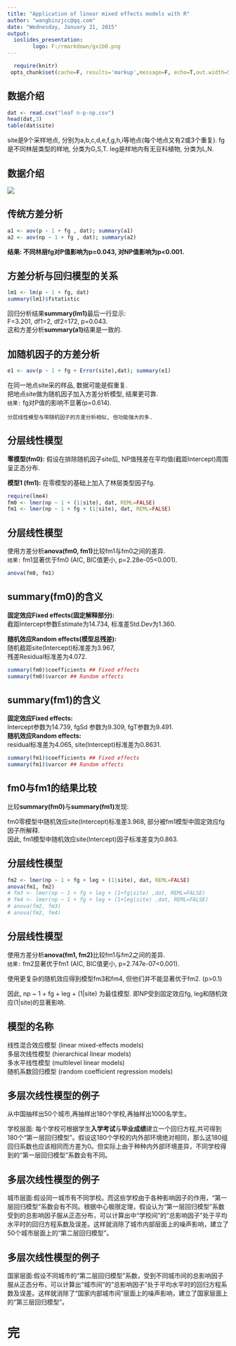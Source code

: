 ```yaml
---
title: "Application of linear mixed effects models with R"
author: "wangbinzjcc@qq.com"
date: "Wednesday, January 21, 2015"
output: 
  ioslides_presentation:
        logo: F:/rmarkdown/gxib0.png
--- 
```

```r
  require(knitr)
 opts_chunk$set(cache=F, results='markup',message=F, echo=T,out.width=50,out.height=50, fig.align='center',size='tiny' ,split=T)
```

## 数据介绍
```r
dat <- read.csv("leaf n-p-np.csv")
head(dat,3)
table(dat$site)
```
site是9个采样地点, 分别为a,b,c,d,e,f,g,h,i等地点(每个地点又有2或3个重复). fg是不同林层类型的样地, 分类为G,S,T. leg是样地内有无豆科植物, 分类为L,N. 

## 数据介绍
![](aaa.jpg)

## 传统方差分析
```r
a1 <- aov(p ~ 1 + fg , dat); summary(a1)
a2 <- aov(np ~ 1 + fg , dat); summary(a2)
```
**结果: 不同林层fg对P值影响为p=0.043, 对NP值影响为p<0.001.**

## 方差分析与回归模型的关系
```r
lm1 <- lm(p ~ 1 + fg, dat)
summary(lm1)$fstatistic
```
回归分析结果**summary(lm1)**最后一行显示:  
F=3.201, df1=2, df2=172, p=0.043.     
这和方差分析**summary(a1)**结果是一致的.

## 加随机因子的方差分析
```r
e1 <- aov(p ~ 1 + fg + Error(site),dat); summary(e1)
```
在同一地点site采的样品, 数据可能是假重复.  
把地点site做为随机因子加入方差分析模型, 结果更可靠.  
`结果:` fg对P值的影响不显著(p=0.614).  

`分层线性模型与带随机因子的方差分析相似, 但功能强大的多.`

## 分层线性模型 
**零模型(fm0):** 假设在排除随机因子site后, NP值残差在平均值(截距Intercept)周围呈正态分布.   

**模型1 (fm1):** 在零模型的基础上加入了林层类型因子fg.
```r
require(lme4)
fm0 <- lmer(np ~ 1 + (1|site), dat, REML=FALSE)
fm1 <- lmer(np ~ 1 + fg + (1|site), dat, REML=FALSE)
```

## 分层线性模型  
使用方差分析**anova(fm0, fm1)**比较fm1与fm0之间的差异.  
`结果:` fm1显著优于fm0 (AIC, BIC值更小, p=2.28e-05<0.001).
```r
anova(fm0, fm1)
```  

## summary(fm0)的含义
**固定效应Fixed effects(固定解释部分):**  
截距Intercept参数Estimate为14.734, 
标准差Std.Dev为1.360.   

**随机效应Random effects(模型总残差):**  
随机截距site(Intercept)标准差为3.967,   
残差Residual标准差为4.072.
```r
summary(fm0)$coefficients ## Fixed effects
summary(fm0)$varcor ## Random effects
```

## summary(fm1)的含义
**固定效应Fixed effects:**   
Intercept参数为14.739, fgSd 参数为9.309, fgT参数为9.491.  
**随机效应Random effects:**    
residual标准差为4.065, site(Intercept)标准差为0.8631.
```r
summary(fm1)$coefficients ## Fixed effects
summary(fm1)$varcor ## Random effects
```
## fm0与fm1的结果比较
比较**summary(fm0)**与**summary(fm1)**发现:   

fm0零模型中随机效应site(Intercept)标准差3.968, 部分被fm1模型中固定效应fg因子所解释.    
因此, fm1模型中随机效应site(Intercept)因子标准差变为0.863.

## 分层线性模型 
```r
fm2 <- lmer(np ~ 1 + fg + leg + (1|site), dat, REML=FALSE)
anova(fm1, fm2)
# fm3 <- lmer(np ~ 1 + fg + leg + (1+fg|site) ,dat, REML=FALSE)
# fm4 <- lmer(np ~ 1 + fg + leg + (1+leg|site) ,dat, REML=FALSE)
# anova(fm2, fm3)
# anova(fm2, fm4)
```

## 分层线性模型 
使用方差分析**anova(fm1, fm2)**比较fm1与fm2之间的差异.  
`结果:` fm2显著优于fm1 (AIC, BIC值更小, p=2.747e-07<0.001).

使用更复杂的随机效应得到模型fm3和fm4, 
但他们并不能显著优于fm2. (p>0.1)

因此, np ~ 1 + fg + leg + (1|site) 为最佳模型. 即NP受到固定效应fg, leg和随机效应(1|site)的显著影响.

## 模型的名称
线性混合效应模型 (linear mixed-effects models)   
多层次线性模型 (hierarchical linear models)   
多水平线性模型 (multilevel linear models)   
随机系数回归模型 (random coefficient regression models)   

## 多层次线性模型的例子  
从中国抽样出50个城市,再抽样出180个学校,再抽样出1000名学生。 

学校层面: 每个学校可根据学生**入学考试**与**毕业成绩**建立一个回归方程,共可得到180个“第一层回归模型”。假设这180个学校的内外部环境绝对相同，那么这180组回归系数也应该相同而方差为0。但实际上由于种种内外部环境差异，不同学校得到的“第一层回归模型”系数会有不同。  

## 多层次线性模型的例子  
城市层面:假设同一城市有不同学校。而这些学校由于各种影响因子的作用，“第一层回归模型”系数会有不同。根据中心极限定理，假设认为“第一层回归模型”系数受到的总影响因子服从正态分布，可以计算出中“学校间”的“总影响因子”处于平均水平时的回归方程系数及误差。这样就消除了城市内部层面上的噪声影响，建立了50个城市层面上的“第二层回归模型”。

## 多层次线性模型的例子  
国家层面:假设不同城市的“第二层回归模型”系数，受到不同城市间的总影响因子服从正态分布，可以计算出“城市间”的“总影响因子”处于平均水平时的回归方程系数及误差。这样就消除了“国家内部城市间”层面上的噪声影响，建立了国家层面上的“第三层回归模型”。


#  完


















